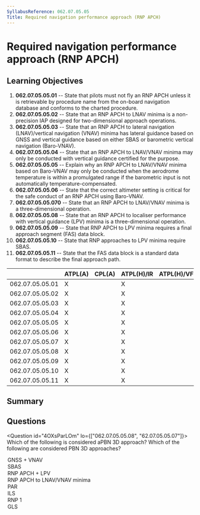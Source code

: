 ```yaml
---
SyllabusReference: 062.07.05.05
Title: Required navigation performance approach (RNP APCH)
---
```


# Required navigation performance approach (RNP APCH)

## Learning Objectives

1. **062.07.05.05.01** -- State that pilots must not fly an RNP APCH unless it
   is retrievable by procedure name from the on-board navigation database and
   conforms to the charted procedure.
2. **062.07.05.05.02** -- State that an RNP APCH to LNAV minima is a
   non-precision IAP designed for two-dimensional approach operations.
3. **062.07.05.05.03** -- State that an RNP APCH to lateral navigation
   (LNAV)/vertical navigation (VNAV) minima has lateral guidance based on GNSS
   and vertical guidance based on either SBAS or barometric vertical navigation
   (Baro-VNAV).
4. **062.07.05.05.04** -- State that an RNP APCH to LNAV/VNAV minima may only be
   conducted with vertical guidance certified for the purpose.
5. **062.07.05.05.05** -- Explain why an RNP APCH to LNAV/VNAV minima based on
   Baro-VNAV may only be conducted when the aerodrome temperature is within a
   promulgated range if the barometric input is not automatically
   temperature-compensated.
6. **062.07.05.05.06** -- State that the correct altimeter setting is critical
   for the safe conduct of an RNP APCH using Baro-VNAV.
7. **062.07.05.05.070** -- State that an RNP APCH to LNAV/VNAV minima is a
   three-dimensional operation.
8. **062.07.05.05.08** -- State that an RNP APCH to localiser performance with
   vertical guidance (LPV) minima is a three-dimensional operation.
9. **062.07.05.05.09** -- State that RNP APCH to LPV minima requires a final
   approach segment (FAS) data block.
10. **062.07.05.05.10** -- State that RNP approaches to LPV minima require SBAS.
11. **062.07.05.05.11** -- State that the FAS data block is a standard data
    format to describe the final approach path.

|                 | ATPL(A) | CPL(A) | ATPL(H)/IR | ATPL(H)/VFR | CPL(H) | IR  | CBIR(A) |
| --------------- | ------- | ------ | ---------- | ----------- | ------ | --- | ------- |
| 062.07.05.05.01 | X       |        | X          |             |        | X   | X       |
| 062.07.05.05.02 | X       |        | X          |             |        | X   | X       |
| 062.07.05.05.03 | X       |        | X          |             |        | X   | X       |
| 062.07.05.05.04 | X       |        | X          |             |        | X   | X       |
| 062.07.05.05.05 | X       |        | X          |             |        | X   | X       |
| 062.07.05.05.06 | X       |        | X          |             |        | X   | X       |
| 062.07.05.05.07 | X       |        | X          |             |        | X   | X       |
| 062.07.05.05.08 | X       |        | X          |             |        | X   | X       |
| 062.07.05.05.09 | X       |        | X          |             |        | X   | X       |
| 062.07.05.05.10 | X       |        | X          |             |        | X   | X       |
| 062.07.05.05.11 | X       |        | X          |             |        | X   | X       |

## Summary

## Questions

<Question id="4OXsParLOm" lo={["062.07.05.05.08", "62.07.05.05.07"]}>
  <Text variant="oneCorrect">
    Which of the following is considered aPBN 3D approach?
  </Text>
  <Text variant="multipleCorrect" select={5}>
    Which of the following are considered PBN 3D approaches?
  </Text>
  <Option
    id="4OXsParLOm-1"
    correct
    why="GNSS provides horizontal guidance, and (baro-)VNAV vertical guidance = 3D."
  >
    GNSS + VNAV
  </Option>
  <Option
    id="4OXsParLOm-2"
    correct
    why="SBAS approach procedures with vertical guidance are a 3D PBN approach."
  >
    SBAS
  </Option>
  <Option
    id="4OXsParLOm-3"
    correct
    why="an RNP APCH to localiser performance with vertical guidance is a 3D PBN approach"
  >
    RNP APCH + LPV
  </Option>
  <Option id="4OXsParLOm-4" correct why="">
    RNP APCH to LNAV/VNAV minima
  </Option>
  <Option id="4OXsParLOm-5" why="Precision Approach Radar uses Radar not PBN.">
    PAR
  </Option>
  <Option
    id="4OXsParLOm-6"
    why="IL2 is a precision approach not a PBN approach."
  >
    ILS
  </Option>
  <Option
    id="4OXsParLOm-7"
    why="RNP 1 is used for Departure, Arrival and missed approach segments. It's not used for approaches."
  >
    RNP 1
  </Option>
  <Option
    id="4OXsParLOm-8"
    why="GLS = GBAS Landing System, relies on a ground based station and therefore is not considered a PBN approach."
  >
    GLS
  </Option>
</Question>
